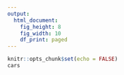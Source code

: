 ```yaml
---
output: 
  html_document: 
    fig_height: 8
    fig_width: 10
    df_print: paged
---
```


```r
knitr::opts_chunk$set(echo = FALSE)
cars
```